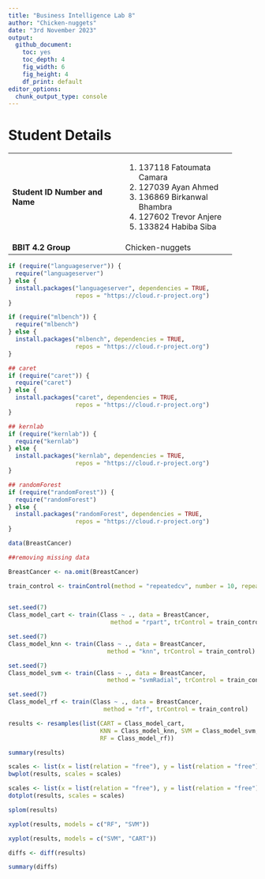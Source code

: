 ```yaml
---
title: "Business Intelligence Lab 8"
author: "Chicken-nuggets"
date: "3rd November 2023"
output:
  github_document: 
    toc: yes
    toc_depth: 4
    fig_width: 6
    fig_height: 4
    df_print: default
editor_options:
  chunk_output_type: console
---
```


# Student Details

+--------------------------------+-------------------------------+
| **Student ID Number and Name** | 1.  137118 Fatoumata Camara   |
|                                | 2.  127039 Ayan Ahmed         |
|                                | 3.  136869 Birkanwal Bhambra  |
|                                | 4.  127602 Trevor Anjere      |
|                                | 5.  133824 Habiba Siba        |
+--------------------------------+-------------------------------+
| **BBIT 4.2 Group**             | Chicken-nuggets               |
+--------------------------------+-------------------------------+


```r
if (require("languageserver")) {
  require("languageserver")
} else {
  install.packages("languageserver", dependencies = TRUE,
                   repos = "https://cloud.r-project.org")
}

if (require("mlbench")) {
  require("mlbench")
} else {
  install.packages("mlbench", dependencies = TRUE,
                   repos = "https://cloud.r-project.org")
}

## caret
if (require("caret")) {
  require("caret")
} else {
  install.packages("caret", dependencies = TRUE,
                   repos = "https://cloud.r-project.org")
}

## kernlab 
if (require("kernlab")) {
  require("kernlab")
} else {
  install.packages("kernlab", dependencies = TRUE,
                   repos = "https://cloud.r-project.org")
}

## randomForest 
if (require("randomForest")) {
  require("randomForest")
} else {
  install.packages("randomForest", dependencies = TRUE,
                   repos = "https://cloud.r-project.org")
}
```



```r

data(BreastCancer)

##removing missing data

BreastCancer <- na.omit(BreastCancer)

```



```r

train_control <- trainControl(method = "repeatedcv", number = 10, repeats = 3)
  
```


```r
set.seed(7)
Class_model_cart <- train(Class ~ ., data = BreastCancer,
                             method = "rpart", trControl = train_control)
```


```r
set.seed(7)
Class_model_knn <- train(Class ~ ., data = BreastCancer,
                            method = "knn", trControl = train_control)
```



```r
set.seed(7)
Class_model_svm <- train(Class ~ ., data = BreastCancer,
                            method = "svmRadial", trControl = train_control)
```


```r
set.seed(7)
Class_model_rf <- train(Class ~ ., data = BreastCancer,
                           method = "rf", trControl = train_control)
```


```r

results <- resamples(list(CART = Class_model_cart,
                          KNN = Class_model_knn, SVM = Class_model_svm,
                          RF = Class_model_rf))

summary(results)

scales <- list(x = list(relation = "free"), y = list(relation = "free"))
bwplot(results, scales = scales)

scales <- list(x = list(relation = "free"), y = list(relation = "free"))
dotplot(results, scales = scales)

splom(results)


```



```r

xyplot(results, models = c("RF", "SVM"))

xyplot(results, models = c("SVM", "CART"))

```


```r
diffs <- diff(results)

summary(diffs)
```

